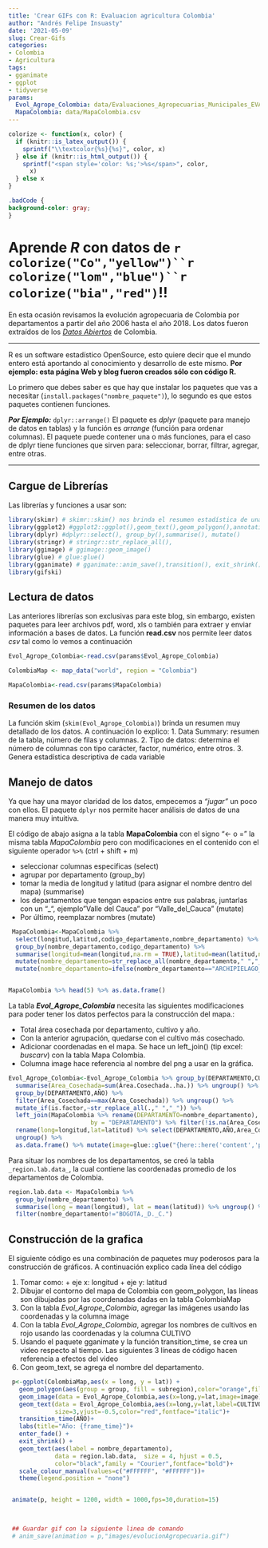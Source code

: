 ```yaml
---
title: 'Crear GIFs con R: Evaluacion agricultura Colombia'
author: "Andrés Felipe Insuasty"
date: '2021-05-09'
slug: Crear-Gifs
categories:
- Colombia
- Agricultura
tags:
- gganimate
- ggplot
- tidyverse
params:
  Evol_Agrope_Colombia: data/Evaluaciones_Agropecuarias_Municipales_EVA.csv
  MapaColombia: data/MapaColombia.csv
---
```



```r

colorize <- function(x, color) {
  if (knitr::is_latex_output()) {
    sprintf("\\textcolor{%s}{%s}", color, x)
  } else if (knitr::is_html_output()) {
    sprintf("<span style='color: %s;'>%s</span>", color, 
      x)
  } else x
}

```


```css
.badCode {
background-color: gray;
}
```

# Aprende *_R_* con datos de `r colorize("Co","yellow")``r colorize("lom","blue")``r colorize("bia","red")`!!



En esta ocasión revisamos la evolución agropecuaria de Colombia por departamentos a partir del año 2006 hasta el año 2018. Los datos fueron extraídos de los [_Datos Abiertos_](https://www.datos.gov.co/) de Colombia.



---

R es un software estadístico OpenSource, esto quiere decir que el mundo entero está aportando al conocimiento y desarrollo de este mismo. **Por ejemplo: esta página Web y blog fueron creados sólo con código R.**

Lo primero que debes saber es que hay que instalar los paquetes que vas a necesitar (```install.packages("nombre_paquete")```), lo segundo es que estos paquetes contienen funciones.

**_Por Ejemplo:_** ```dplyr::arrange()``` El paquete es _dplyr_ (paquete para manejo de datos en tablas) y la función es _arrange_ (función para ordenar columnas). El paquete puede contener una o más funciones, para el caso de dplyr tiene funciones que sirven para: seleccionar, borrar, filtrar, agregar, entre otras.


---
## Cargue de Librerías

Las librerías y funciones a usar son:

```r
library(skimr) # skimr::skim() nos brinda el resumen estadística de una tabla
library(ggplot2) #ggplot2::ggplot(),geom_text(),geom_polygon(),annotation_custom(), datos: map_data()
library(dplyr) #dplyr::select(), group_by(),summarise(), mutate()
library(stringr) # stringr::str_replace_all(),
library(ggimage) # ggimage::geom_image()
library(glue) # glue:glue()
library(gganimate) # gganimate::anim_save(),transition(), exit_shrink(), exit_shrink
library(gifski)

```

## Lectura de datos

Las anteriores librerías son exclusivas para este blog, sin embargo, existen paquetes para leer archivos pdf, word, xls o también para extraer y enviar información a bases de datos. La función **read.csv** nos permite leer datos _csv_ tal como lo vemos a continuación

```r
Evol_Agrope_Colombia<-read.csv(params$Evol_Agrope_Colombia)

ColombiaMap <- map_data("world", region = "Colombia")

MapaColombia<-read.csv(params$MapaColombia)

```

### Resumen de los datos

La función skim (`skim(Evol_Agrope_Colombia)`) brinda un resumen muy detallado de los datos. A continuación lo explico:
  1. Data Summary: resumen de la tabla, número de filas y columnas.
  2. Tipo de datos: determina el número de columnas con tipo carácter, factor, numérico, entre otros.
  3. Genera estadística descriptiva de cada variable
  
## Manejo de datos
Ya que hay una mayor claridad de los datos, empecemos a _"jugar"_ un poco con ellos. El paquete `dplyr` nos permite hacer análisis de datos de una manera muy intuitiva.

El código de abajo asigna a la tabla **MapaColombia** con el signo "<- o =" la misma tabla _*MapaColombia*_ pero con modificaciones en el contenido con el siguiente operador `%>%` (ctrl + shift + m)


 - seleccionar columnas especificas (select)
 - agrupar por departamento (group_by)
 - tomar la media de longitud y latitud (para asignar el nombre dentro del mapa) (summarise)
 - los departamentos que tengan espacios entre sus palabras, juntarlas con un "_", ejemplo "Valle del Cauca" por "Valle_del_Cauca" (mutate)
 - Por último, reemplazar nombres (mutate)


```r
 MapaColombia<-MapaColombia %>%
  select(longitud,latitud,codigo_departamento,nombre_departamento) %>%
  group_by(nombre_departamento,codigo_departamento) %>%
  summarise(longitud=mean(longitud,na.rm = TRUE),latitud=mean(latitud,na.rm = TRUE)) %>%
  mutate(nombre_departamento=str_replace_all(nombre_departamento," ","_")) %>%
  mutate(nombre_departamento=ifelse(nombre_departamento=="ARCHIPIELAGO_DE_SAN_ANDRES,_PROVIDENCIA_Y_SANTA_CATALINA","SAN_ANDRES_Y_PROVIDENCIA",nombre_departamento))


MapaColombia %>% head(5) %>% as.data.frame()

```

La tabla **_Evol_Agrope_Colombia_** necesita las siguientes modificaciones para poder tener los datos perfectos para la construcción del mapa.:

  + Total área cosechada por departamento, cultivo y año.
  + Con la anterior agrupación, quedarse con el cultivo más cosechado.
  + Adicionar coordenadas en el mapa. Se hace un left_join() (tip excel: _buscarv_) con la tabla Mapa Colombia.
  + Columna image hace referencia al nombre del png a usar en la gráfica.

```r

Evol_Agrope_Colombia<-Evol_Agrope_Colombia %>% group_by(DEPARTAMENTO,CULTIVO,AÑO) %>%
  summarise(Area_Cosechada=sum(Área.Cosechada..ha.)) %>% ungroup() %>%
  group_by(DEPARTAMENTO,AÑO) %>%
  filter(Area_Cosechada==max(Area_Cosechada)) %>% ungroup() %>%
  mutate_if(is.factor,~str_replace_all(.," ","_")) %>%
  left_join(MapaColombia %>% rename(DEPARTAMENTO=nombre_departamento),
                       by = "DEPARTAMENTO") %>% filter(!is.na(Area_Cosechada)) %>%
  rename(long=longitud,lat=latitud) %>% select(DEPARTAMENTO,AÑO,Area_Cosechada,CULTIVO,long,lat) %>%
  ungroup() %>%
  as.data.frame() %>% mutate(image=glue::glue("{here::here('content','post')}/{rmarkdown::metadata$date}-{stringr::str_to_lower(rmarkdown::metadata$slug)}/images/{CULTIVO}.png"))


```


Para situar los nombres de los departamentos, se creó la tabla `_region.lab.data_`, la cual contiene las coordenadas promedio de los departamentos de Colombia.


```r
region.lab.data <- MapaColombia %>%
  group_by(nombre_departamento) %>%
  summarise(long = mean(longitud), lat = mean(latitud)) %>% ungroup() %>%
  filter(nombre_departamento!="BOGOTA,_D._C.")


```


## Construcción de la grafica 

El siguiente código es una combinación de paquetes muy poderosos para la construcción de gráficos. A continuación explico cada línea del código

  1. Tomar como:
    + eje x: longitud 
    + eje y: latitud
  2. Dibujar el contorno del mapa de Colombia con geom_polygon, las líneas son dibujadas por las coordenadas dadas en la tabla ColombiaMap
  3. Con la tabla *_Evol_Agrope_Colombia_*, agregar las imágenes usando las coordenadas y la columna image
  4. Con la tabla *_Evol_Agrope_Colombia_*, agregar los nombres de cultivos en rojo usando las coordenadas y la columna CULTIVO
  5. Usando el paquete gganimate y la función transition_time, se crea un video respecto al tiempo. Las siguientes 3 líneas de código hacen referencia a efectos del video
  6. Con geom_text, se agrega el nombre del departamento.

```r
 p<-ggplot(ColombiaMap,aes(x = long, y = lat)) +
   geom_polygon(aes(group = group, fill = subregion),color="orange",fill="white") +
   geom_image(data = Evol_Agrope_Colombia,aes(x=long,y=lat,image=image),size=0.07) +
   geom_text(data = Evol_Agrope_Colombia,aes(x=long,y=lat,label=CULTIVO),
             size=3,vjust=-0.5,color="red",fontface="italic")+
   transition_time(AÑO)+
   labs(title="Año: {frame_time}")+
   enter_fade() +
   exit_shrink() +
   geom_text(aes(label = nombre_departamento),
             data = region.lab.data,  size = 4, hjust = 0.5,
             color="black",family = "Courier",fontface="bold")+
   scale_colour_manual(values=c("#FFFFFF", "#FFFFFF"))+
   theme(legend.position = "none")


 animate(p, height = 1200, width = 1000,fps=30,duration=15)

 

 ## Guardar gif con la siguiente linea de comando
 # anim_save(animation = p,"images/evolucionAgropecuaria.gif")

```



<!-- ![](index.es_files/figure-html/plot-1.gif) -->
